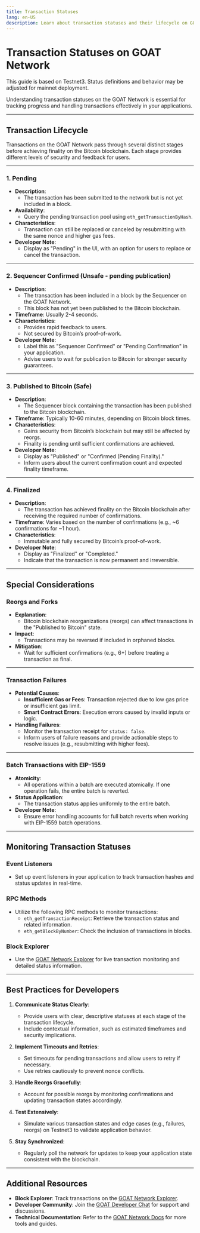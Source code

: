 ```yaml
---
title: Transaction Statuses
lang: en-US
description: Learn about transaction statuses and their lifecycle on GOAT Network Testnet3.
---
```



# Transaction Statuses on GOAT Network

<Callout type="warning">
  This guide is based on Testnet3. Status definitions and behavior may be adjusted for mainnet deployment.
</Callout>

Understanding transaction statuses on the GOAT Network is essential for tracking progress and handling transactions effectively in your applications.

---

## Transaction Lifecycle

Transactions on the GOAT Network pass through several distinct stages before achieving finality on the Bitcoin blockchain. Each stage provides different levels of security and feedback for users.

---

### 1. Pending

- **Description**:
  - The transaction has been submitted to the network but is not yet included in a block.
- **Availability**:
  - Query the pending transaction pool using `eth_getTransactionByHash`.
- **Characteristics**:
  - Transaction can still be replaced or canceled by resubmitting with the same nonce and higher gas fees.
- **Developer Note**:
  - Display as "Pending" in the UI, with an option for users to replace or cancel the transaction.

---

### 2. Sequencer Confirmed (Unsafe - pending publication)

- **Description**:
  - The transaction has been included in a block by the Sequencer on the GOAT Network.
  - This block has not yet been published to the Bitcoin blockchain.
- **Timeframe**: Usually 2-4 seconds.
- **Characteristics**:
  - Provides rapid feedback to users.
  - Not secured by Bitcoin’s proof-of-work.
- **Developer Note**:
  - Label this as "Sequencer Confirmed" or "Pending Confirmation" in your application.
  - Advise users to wait for publication to Bitcoin for stronger security guarantees.

---

### 3. Published to Bitcoin (Safe)

- **Description**:
  - The Sequencer block containing the transaction has been published to the Bitcoin blockchain.
- **Timeframe**: Typically 10-60 minutes, depending on Bitcoin block times.
- **Characteristics**:
  - Gains security from Bitcoin’s blockchain but may still be affected by reorgs.
  - Finality is pending until sufficient confirmations are achieved.
- **Developer Note**:
  - Display as "Published" or "Confirmed (Pending Finality)."
  - Inform users about the current confirmation count and expected finality timeframe.

---

### 4. Finalized

- **Description**:
  - The transaction has achieved finality on the Bitcoin blockchain after receiving the required number of confirmations.
- **Timeframe**: Varies based on the number of confirmations (e.g., ~6 confirmations for ~1 hour).
- **Characteristics**:
  - Immutable and fully secured by Bitcoin’s proof-of-work.
- **Developer Note**:
  - Display as "Finalized" or "Completed."
  - Indicate that the transaction is now permanent and irreversible.

---

## Special Considerations

### Reorgs and Forks

- **Explanation**:
  - Bitcoin blockchain reorganizations (reorgs) can affect transactions in the "Published to Bitcoin" state.
- **Impact**:
  - Transactions may be reversed if included in orphaned blocks.
- **Mitigation**:
  - Wait for sufficient confirmations (e.g., 6+) before treating a transaction as final.

---

### Transaction Failures

- **Potential Causes**:
  - **Insufficient Gas or Fees**: Transaction rejected due to low gas price or insufficient gas limit.
  - **Smart Contract Errors**: Execution errors caused by invalid inputs or logic.
- **Handling Failures**:
  - Monitor the transaction receipt for `status: false`.
  - Inform users of failure reasons and provide actionable steps to resolve issues (e.g., resubmitting with higher fees).

---

### Batch Transactions with EIP-1559

- **Atomicity**:
  - All operations within a batch are executed atomically. If one operation fails, the entire batch is reverted.
- **Status Application**:
  - The transaction status applies uniformly to the entire batch.
- **Developer Note**:
  - Ensure error handling accounts for full batch reverts when working with EIP-1559 batch operations.

---

## Monitoring Transaction Statuses

### Event Listeners

- Set up event listeners in your application to track transaction hashes and status updates in real-time.

### RPC Methods

- Utilize the following RPC methods to monitor transactions:
  - `eth_getTransactionReceipt`: Retrieve the transaction status and related information.
  - `eth_getBlockByNumber`: Check the inclusion of transactions in blocks.

### Block Explorer

- Use the [GOAT Network Explorer](https://explorer.testnet3.goat.network) for live transaction monitoring and detailed status information.

---

## Best Practices for Developers

1. **Communicate Status Clearly**:
   - Provide users with clear, descriptive statuses at each stage of the transaction lifecycle.
   - Include contextual information, such as estimated timeframes and security implications.

2. **Implement Timeouts and Retries**:
   - Set timeouts for pending transactions and allow users to retry if necessary.
   - Use retries cautiously to prevent nonce conflicts.

3. **Handle Reorgs Gracefully**:
   - Account for possible reorgs by monitoring confirmations and updating transaction states accordingly.

4. **Test Extensively**:
   - Simulate various transaction states and edge cases (e.g., failures, reorgs) on Testnet3 to validate application behavior.

5. **Stay Synchronized**:
   - Regularly poll the network for updates to keep your application state consistent with the blockchain.

---

## Additional Resources

- **Block Explorer**: Track transactions on the [GOAT Network Explorer](https://explorer.testnet3.goat.network).
- **Developer Community**: Join the [GOAT Developer Chat](https://t.me/+5JwHzveSo4IxMGY5) for support and discussions.
- **Technical Documentation**: Refer to the [GOAT Network Docs](https://docs.goat.network) for more tools and guides.